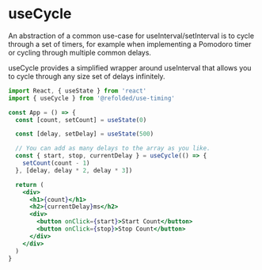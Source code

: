 # useCycle

An abstraction of a common use-case for useInterval/setInterval is to cycle through a set of timers, for example when implementing a Pomodoro timer or cycling through multiple common delays.

useCycle provides a simplified wrapper around useInterval that allows you to cycle through any size set of delays infinitely.

```jsx
import React, { useState } from 'react'
import { useCycle } from '@refolded/use-timing'

const App = () => {
  const [count, setCount] = useState(0)

  const [delay, setDelay] = useState(500)

  // You can add as many delays to the array as you like.
  const { start, stop, currentDelay } = useCycle(() => {
    setCount(count - 1)
  }, [delay, delay * 2, delay * 3])

  return (
    <div>
      <h1>{count}</h1>
      <h2>{currentDelay}ms</h2>
      <div>
        <button onClick={start}>Start Count</button>
        <button onClick={stop}>Stop Count</button>
      </div>
    </div>
  )
}
```
